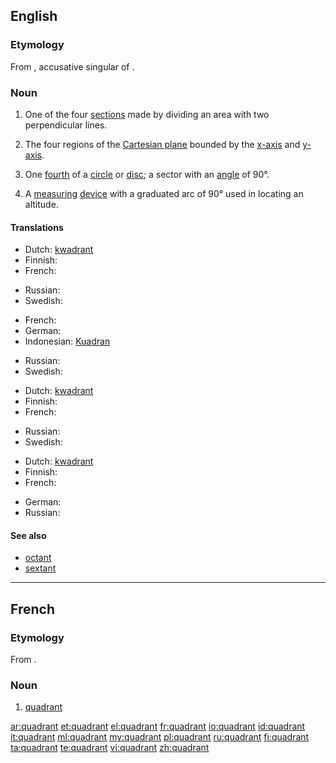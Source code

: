 {{wikipedia}}
==English==

===Etymology===
From {{etyl|la}} {{term|quadrantem|lang=la}}, accusative singular of {{term|quadrans|quadrāns|fourth part of something, quarter|lang=la}}.

===Noun===
{{en-noun}}

# One of the four [[section]]s made by dividing an area with two perpendicular lines.
# {{mathematics}} The four regions of the [[Cartesian plane]] bounded by the [[x-axis]] and [[y-axis]].
# {{geometry}} One [[fourth]] of a [[circle]] or [[disc]]; a sector with an [[angle]] of 90&deg;.
# {{nautical}} A [[measuring]] [[device]] with a graduated arc of 90&deg; used in locating an altitude.

====Translations====
{{trans-top|section}}
* Dutch: [[kwadrant]] {{n}}
* Finnish: {{t-|fi|kvadrantti}}
* French: {{t+|fr|quadrant|m}}
{{trans-mid}}
* Russian: {{t+|ru|квадрант|m|tr=kvadránt}}
* Swedish: {{t-|sv|kvadrant|c}}
{{trans-bottom}}

{{trans-top|region of the Cartesian plane}}
* French: {{t+|fr|quadrant|m}}
* German: {{t-|de|Quadrant|m}}
* Indonesian: [[Kuadran]] {{n}}
{{trans-mid}}
* Russian: {{t+|ru|квадрант|m|tr=kvadránt}}
* Swedish: {{t-|sv|kvadrant|c}}
{{trans-bottom}}

{{trans-top|fourth of a circle}}
* Dutch: [[kwadrant]] {{n}}
* Finnish: {{t-|fi|kvadrantti}}
* French: {{t+|fr|quadrant|m}}
{{trans-mid}}
* Russian: {{t+|ru|квадрант|m|tr=kvadránt}}
* Swedish: {{t-|sv|kvadrant|c}}
{{trans-bottom}}

{{trans-top|measuring device}}
* Dutch: [[kwadrant]] {{n}}
* Finnish: {{t-|fi|kvadrantti}}
* French: {{t+|fr|quadrant|m}}
{{trans-mid}}
* German: {{t-|de|Quadrant|m}}
* Russian: {{t+|ru|квадрант|m|tr=kvadránt}}
{{trans-bottom}}

====See also====
* [[octant]]
* [[sextant]]

----

==French==

===Etymology===
From {{etyl|la|fr}} {{term|quadrans|quadrāns|fourth part of something, quarter|lang=la}}.

===Noun===
{{fr-noun|m}}

# [[#Noun|quadrant]]

[[ar:quadrant]]
[[et:quadrant]]
[[el:quadrant]]
[[fr:quadrant]]
[[io:quadrant]]
[[id:quadrant]]
[[it:quadrant]]
[[ml:quadrant]]
[[my:quadrant]]
[[pl:quadrant]]
[[ru:quadrant]]
[[fi:quadrant]]
[[ta:quadrant]]
[[te:quadrant]]
[[vi:quadrant]]
[[zh:quadrant]]